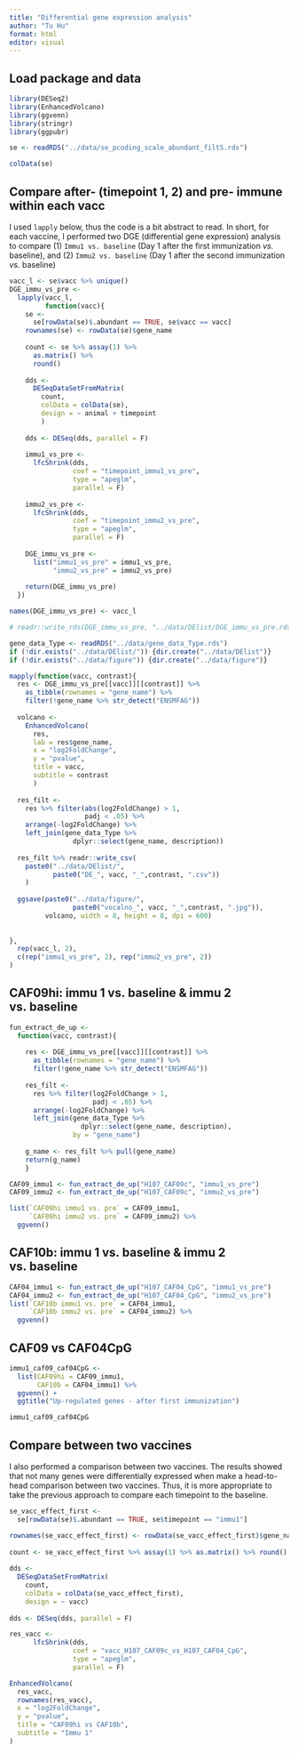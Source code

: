 ```yaml
---
title: "Differential gene expression analysis"
author: "Tu Hu"
format: html
editor: visual
---
```


## Load package and data

```r
library(DESeq2)
library(EnhancedVolcano)
library(ggvenn)
library(stringr)
library(ggpubr)
```

```r
se <- readRDS("../data/se_pcoding_scale_abundant_filtS.rds")

colData(se)
```

## Compare after- (timepoint 1, 2) and pre- immune within each vacc

I used `lapply` below, thus the code is a bit abstract to read. In short, for each vaccine, I performed two DGE (differential gene expression) analysis to compare (1) `Immu1 vs. baseline` (Day 1 after the first immunization *vs.* baseline), and (2) `Immu2 vs. baseline` (Day 1 after the second immunization *vs.* baseline)

```r
vacc_l <- se$vacc %>% unique()
DGE_immu_vs_pre <- 
  lapply(vacc_l,
         function(vacc){
    se <-   
      se[rowData(se)$.abundant == TRUE, se$vacc == vacc]
    rownames(se) <- rowData(se)$gene_name
    
    count <- se %>% assay(1) %>% 
      as.matrix() %>% 
      round()
    
    dds <- 
      DESeqDataSetFromMatrix(
        count, 
        colData = colData(se),
        design = ~ animal + timepoint
        )
  
    dds <- DESeq(dds, parallel = F)
  
    immu1_vs_pre <- 
      lfcShrink(dds, 
                coef = "timepoint_immu1_vs_pre", 
                type = "apeglm", 
                parallel = F)
    
    immu2_vs_pre <- 
      lfcShrink(dds, 
                coef = "timepoint_immu2_vs_pre", 
                type = "apeglm", 
                parallel = F)
    
    DGE_immu_vs_pre <- 
      list("immu1_vs_pre" = immu1_vs_pre, 
           "immu2_vs_pre" = immu2_vs_pre)
    
    return(DGE_immu_vs_pre)
  })

names(DGE_immu_vs_pre) <- vacc_l

# readr::write_rds(DGE_immu_vs_pre, "../data/DElist/DGE_immu_vs_pre.rds")
```

```r
gene_data_Type <- readRDS("../data/gene_data_Type.rds")
if (!dir.exists("../data/DElist/")) {dir.create("../data/DElist")}
if (!dir.exists("../data/figure")) {dir.create("../data/figure")}

mapply(function(vacc, contrast){
  res <- DGE_immu_vs_pre[[vacc]][[contrast]] %>% 
    as_tibble(rownames = "gene_name") %>% 
    filter(!gene_name %>% str_detect("ENSMFAG"))
  
  volcano <- 
    EnhancedVolcano(
      res,
      lab = res$gene_name,
      x = "log2FoldChange",
      y = "pvalue",
      title = vacc,
      subtitle = contrast
      )
  
  res_filt <- 
    res %>% filter(abs(log2FoldChange) > 1,
                   padj < .05) %>% 
    arrange(-log2FoldChange) %>% 
    left_join(gene_data_Type %>% 
                dplyr::select(gene_name, description))
    
  res_filt %>% readr::write_csv(
    paste0("../data/DElist/", 
           paste0("DE_", vacc, "_",contrast, ".csv"))
    )
  
  ggsave(paste0("../data/figure/", 
                paste0("vocalno_", vacc, "_",contrast, ".jpg")),
         volcano, width = 8, height = 8, dpi = 600)
  
  
}, 
  rep(vacc_l, 2), 
  c(rep("immu1_vs_pre", 2), rep("immu2_vs_pre", 2))
)

```

## CAF09hi: immu 1 vs. baseline & immu 2 vs. baseline

```r
fun_extract_de_up <- 
  function(vacc, contrast){
    
    res <- DGE_immu_vs_pre[[vacc]][[contrast]] %>% 
      as_tibble(rownames = "gene_name") %>% 
      filter(!gene_name %>% str_detect("ENSMFAG"))
    
    res_filt <- 
      res %>% filter(log2FoldChange > 1,
                     padj < .05) %>% 
      arrange(-log2FoldChange) %>% 
      left_join(gene_data_Type %>% 
                  dplyr::select(gene_name, description),
                by = "gene_name")
    
    g_name <- res_filt %>% pull(gene_name)
    return(g_name)
    } 

CAF09_immu1 <- fun_extract_de_up("H107_CAF09c", "immu1_vs_pre")
CAF09_immu2 <- fun_extract_de_up("H107_CAF09c", "immu2_vs_pre")

list(`CAF09hi immu1 vs. pre` = CAF09_immu1, 
     `CAF09hi immu2 vs. pre` = CAF09_immu2) %>% 
  ggvenn()

```

## CAF10b: immu 1 vs. baseline & immu 2 vs. baseline

```r
CAF04_immu1 <- fun_extract_de_up("H107_CAF04_CpG", "immu1_vs_pre")
CAF04_immu2 <- fun_extract_de_up("H107_CAF04_CpG", "immu2_vs_pre")
list(`CAF10b immu1 vs. pre` = CAF04_immu1, 
     `CAF10b immu2 vs. pre` = CAF04_immu2) %>% 
  ggvenn()
```

## CAF09 vs CAF04CpG

```r
immu1_caf09_caf04CpG <- 
  list(CAF09hi = CAF09_immu1,
       CAF10b = CAF04_immu1) %>% 
  ggvenn() +
  ggtitle("Up-regulated genes - after first immunization")

immu1_caf09_caf04CpG
```

## Compare between two vaccines

I also performed a comparison between two vaccines. The results showed that not many genes were differentially expressed when make a head-to-head comparison between two vaccines. Thus, it is more appropriate to take the previous approach to compare each timepoint to the baseline.

```r
se_vacc_effect_first <- 
  se[rowData(se)$.abundant == TRUE, se$timepoint == "immu1"]

rownames(se_vacc_effect_first) <- rowData(se_vacc_effect_first)$gene_name
    
count <- se_vacc_effect_first %>% assay(1) %>% as.matrix() %>% round()
    
dds <- 
  DESeqDataSetFromMatrix(
    count, 
    colData = colData(se_vacc_effect_first),
    design = ~ vacc)
  
dds <- DESeq(dds, parallel = F)

res_vacc <- 
      lfcShrink(dds, 
                coef = "vacc_H107_CAF09c_vs_H107_CAF04_CpG", 
                type = "apeglm", 
                parallel = F)

EnhancedVolcano(
  res_vacc,
  rownames(res_vacc),
  x = "log2FoldChange",
  y = "pvalue",
  title = "CAF09hi vs CAF10b",
  subtitle = "Immu 1"
)

```
